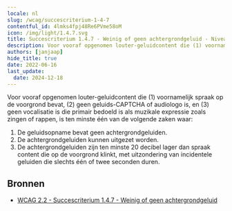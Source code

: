 ```yaml
---
locale: nl
slug: /wcag/succescriterium-1-4-7
contentful_id: 4lmks4fpj48Re6PVme58oM
icon: /img/light/1.4.7.svg
title: Succescriterium 1.4.7 - Weinig of geen achtergrondgeluid - Niveau AAA
description: Voor vooraf opgenomen louter-geluidcontent die (1) voornamelijk spraak op de voorgrond bevat, (2) geen geluids-CAPTCHA of audiologo is, en (3) geen vocalisatie is die primair bedoeld is als muzikale expressie zoals zingen of rappen, is ten minste één van de volgende zaken waar:
authors: [janjaap]
hide_title: true
date: 2022-06-16
last_update:
  date: 2024-12-18
---
```


<Hero
  title="Weinig of geen achtergrondgeluid"
  image="/img/light/1.4.7.svg"
  alt="WCAG 1.4.7 icon"
  prefix="Succescriterium 1.4.7"
  suffix="Niveau AAA"
/>

Voor vooraf opgenomen louter-geluidcontent die (1) voornamelijk spraak op de voorgrond bevat, (2) geen geluids-CAPTCHA of audiologo is, en (3) geen vocalisatie is die primair bedoeld is als muzikale expressie zoals zingen of rappen, is ten minste één van de volgende zaken waar:

1. De geluidsopname bevat geen achtergrondgeluiden.
2. De achtergrondgeluiden kunnen uitgezet worden.
3. De achtergrondgeluiden zijn ten minste 20 decibel lager dan spraak content die op de voorgrond klinkt, met uitzondering van incidentele geluiden die slechts één of twee seconden duren.

## Bronnen

- [WCAG 2.2 - Succescriterium 1.4.7 - Weinig of geen achtergrondgeluid](https://www.w3.org/Translations/WCAG22-nl/#weinig-of-geen-achtergrondgeluid)
